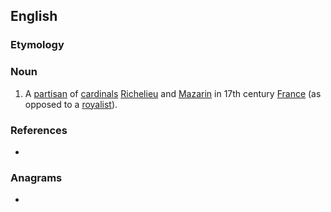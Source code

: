 ==English==

===Etymology===
{{suffix|en|cardinal|ist}}

===Noun===
{{en-noun}}

# A [[partisan]] of [[cardinals]] [[w:Armand Jean du Plessis, Cardinal Richelieu|Richelieu]] and [[w:Jules Cardinal Mazarin|Mazarin]] in 17th century [[France]] (as opposed to a [[royalist]]).

===References===
* {{R:Nuttall|cardinalist|c}}

===Anagrams===
* {{anagrams|en|intradiscal}}
